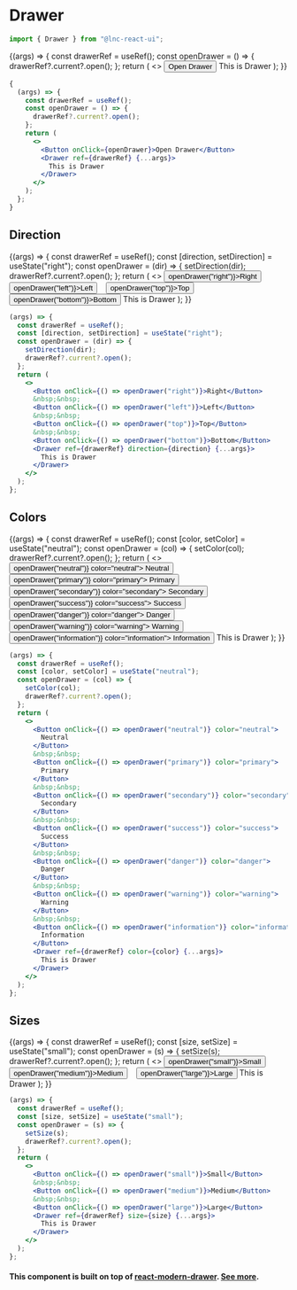 
<Meta title="Utility/Drawer" component={Drawer} />

# Drawer

```jsx
import { Drawer } from "@lnc-react-ui";
```

<Story name="Default" args={{}}>
  {(args) => {
    const drawerRef = useRef();
    const openDrawer = () => {
      drawerRef?.current?.open();
    };
    return (
      <>
        <Button onClick={openDrawer}>Open Drawer</Button>
        <Drawer ref={drawerRef} {...args}>
          This is Drawer
        </Drawer>
      </>
    );
  }}
</Story>

```jsx
{
  (args) => {
    const drawerRef = useRef();
    const openDrawer = () => {
      drawerRef?.current?.open();
    };
    return (
      <>
        <Button onClick={openDrawer}>Open Drawer</Button>
        <Drawer ref={drawerRef} {...args}>
          This is Drawer
        </Drawer>
      </>
    );
  };
}
```

<ArgsTable story="Default" />

## Direction

<Story name="Direction" args={{}}>
  {(args) => {
    const drawerRef = useRef();
    const [direction, setDirection] = useState("right");
    const openDrawer = (dir) => {
      setDirection(dir);
      drawerRef?.current?.open();
    };
    return (
      <>
        <Button onClick={() => openDrawer("right")}>Right</Button>
        &nbsp;&nbsp;
        <Button onClick={() => openDrawer("left")}>Left</Button>
        &nbsp;&nbsp;
        <Button onClick={() => openDrawer("top")}>Top</Button>
        &nbsp;&nbsp;
        <Button onClick={() => openDrawer("bottom")}>Bottom</Button>
        <Drawer ref={drawerRef} direction={direction} {...args}>
          This is Drawer
        </Drawer>
      </>
    );
  }}
</Story>

```jsx
(args) => {
  const drawerRef = useRef();
  const [direction, setDirection] = useState("right");
  const openDrawer = (dir) => {
    setDirection(dir);
    drawerRef?.current?.open();
  };
  return (
    <>
      <Button onClick={() => openDrawer("right")}>Right</Button>
      &nbsp;&nbsp;
      <Button onClick={() => openDrawer("left")}>Left</Button>
      &nbsp;&nbsp;
      <Button onClick={() => openDrawer("top")}>Top</Button>
      &nbsp;&nbsp;
      <Button onClick={() => openDrawer("bottom")}>Bottom</Button>
      <Drawer ref={drawerRef} direction={direction} {...args}>
        This is Drawer
      </Drawer>
    </>
  );
};
```

## Colors

<Story name="Colors" args={{}}>
  {(args) => {
    const drawerRef = useRef();
    const [color, setColor] = useState("neutral");
    const openDrawer = (col) => {
      setColor(col);
      drawerRef?.current?.open();
    };
    return (
      <>
        <Button onClick={() => openDrawer("neutral")} color="neutral">
          Neutral
        </Button>
        &nbsp;&nbsp;
        <Button onClick={() => openDrawer("primary")} color="primary">
          Primary
        </Button>
        &nbsp;&nbsp;
        <Button onClick={() => openDrawer("secondary")} color="secondary">
          Secondary
        </Button>
        &nbsp;&nbsp;
        <Button onClick={() => openDrawer("success")} color="success">
          Success
        </Button>
        &nbsp;&nbsp;
        <Button onClick={() => openDrawer("danger")} color="danger">
          Danger
        </Button>
        &nbsp;&nbsp;
        <Button onClick={() => openDrawer("warning")} color="warning">
          Warning
        </Button>
        &nbsp;&nbsp;
        <Button onClick={() => openDrawer("information")} color="information">
          Information
        </Button>
        <Drawer ref={drawerRef} color={color} {...args}>
          This is Drawer
        </Drawer>
      </>
    );
  }}
</Story>

```jsx
(args) => {
  const drawerRef = useRef();
  const [color, setColor] = useState("neutral");
  const openDrawer = (col) => {
    setColor(col);
    drawerRef?.current?.open();
  };
  return (
    <>
      <Button onClick={() => openDrawer("neutral")} color="neutral">
        Neutral
      </Button>
      &nbsp;&nbsp;
      <Button onClick={() => openDrawer("primary")} color="primary">
        Primary
      </Button>
      &nbsp;&nbsp;
      <Button onClick={() => openDrawer("secondary")} color="secondary">
        Secondary
      </Button>
      &nbsp;&nbsp;
      <Button onClick={() => openDrawer("success")} color="success">
        Success
      </Button>
      &nbsp;&nbsp;
      <Button onClick={() => openDrawer("danger")} color="danger">
        Danger
      </Button>
      &nbsp;&nbsp;
      <Button onClick={() => openDrawer("warning")} color="warning">
        Warning
      </Button>
      &nbsp;&nbsp;
      <Button onClick={() => openDrawer("information")} color="information">
        Information
      </Button>
      <Drawer ref={drawerRef} color={color} {...args}>
        This is Drawer
      </Drawer>
    </>
  );
};
```

## Sizes

<Story name="Sizes" args={{}}>
  {(args) => {
    const drawerRef = useRef();
    const [size, setSize] = useState("small");
    const openDrawer = (s) => {
      setSize(s);
      drawerRef?.current?.open();
    };
    return (
      <>
        <Button onClick={() => openDrawer("small")}>Small</Button>
        &nbsp;&nbsp;
        <Button onClick={() => openDrawer("medium")}>Medium</Button>
        &nbsp;&nbsp;
        <Button onClick={() => openDrawer("large")}>Large</Button>
        <Drawer ref={drawerRef} size={size} {...args}>
          This is Drawer
        </Drawer>
      </>
    );
  }}
</Story>

```jsx
(args) => {
  const drawerRef = useRef();
  const [size, setSize] = useState("small");
  const openDrawer = (s) => {
    setSize(s);
    drawerRef?.current?.open();
  };
  return (
    <>
      <Button onClick={() => openDrawer("small")}>Small</Button>
      &nbsp;&nbsp;
      <Button onClick={() => openDrawer("medium")}>Medium</Button>
      &nbsp;&nbsp;
      <Button onClick={() => openDrawer("large")}>Large</Button>
      <Drawer ref={drawerRef} size={size} {...args}>
        This is Drawer
      </Drawer>
    </>
  );
};
```

#### This component is built on top of [react-modern-drawer](https://www.npmjs.com/package/react-modern-drawer). [See more](https://github.com/Farzin-Firoozi/react-modern-drawer#readme).
